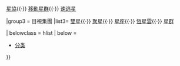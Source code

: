 {{Navbox
|name  = 恆星系統
|title = [[恆星系統]]
|listclass = hlist
|state = {{{state<includeonly>|autocollapse</includeonly>}}}

|group1 = 有邊界的
|list1 = 
* [[星系]]
* [[矮星系]]
* [[星團]]
** [[球狀星團]]
** [[疏散星團]]
* [[聯星]]
* [[恆星系統|多星系統]]
* [[行星系]]

|group2 = 無邊界的
|list2 = [[星流]]{{·}} [[星協]]{{·}} [[移動星群]]{{·}} [[恆星運動學#速逃星|速逃星]]

|group3 = 目視集團
|list3= [[雙星 (天文)|雙星]]{{·}} [[聚星]]{{·}} [[星座]]{{·}} [[恆星雲]]{{·}} [[星群]]

| belowclass = hlist
| below =
* {{Icon|Category}} [[:Category:恒星系统|分类]]

}}<noinclude>
{{Documentation}}

<!-- 分类 -->
[[Category:天文學模板|{{PAGENAME}}]]
</noinclude>